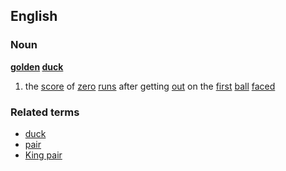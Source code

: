 ==English==
===Noun===
'''[[golden]] [[duck]]'''
#{{cricket}} the [[score]] of [[zero]] [[run]]s after getting [[out]] on the [[first]] [[ball]] [[faced]]
===Related terms===
*[[duck]]
*[[pair]]
*[[King pair]]